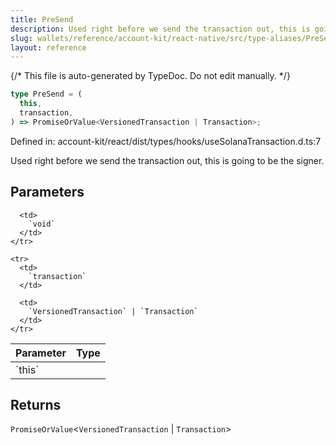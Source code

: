 ```yaml
---
title: PreSend
description: Used right before we send the transaction out, this is going to be the signer.
slug: wallets/reference/account-kit/react-native/src/type-aliases/PreSend
layout: reference
---
```


{/* This file is auto-generated by TypeDoc. Do not edit manually. */}

```ts
type PreSend = (
  this,
  transaction,
) => PromiseOrValue<VersionedTransaction | Transaction>;
```

Defined in: account-kit/react/dist/types/hooks/useSolanaTransaction.d.ts:7

Used right before we send the transaction out, this is going to be the signer.

## Parameters

<table>
  <thead>
    <tr>
      <th align="left">Parameter</th>
      <th align="left">Type</th>
    </tr>
  </thead>

  <tbody>
    <tr>
      <td>
        `this`
      </td>

      <td>
        `void`
      </td>
    </tr>

    <tr>
      <td>
        `transaction`
      </td>

      <td>
        `VersionedTransaction` | `Transaction`
      </td>
    </tr>

  </tbody>
</table>

## Returns

`PromiseOrValue`\<`VersionedTransaction` | `Transaction`>
